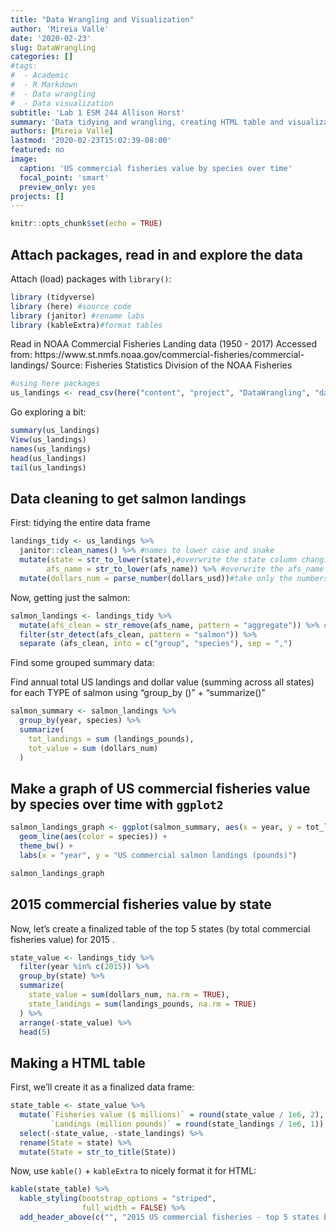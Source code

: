 ```yaml
---
title: "Data Wrangling and Visualization"
author: 'Mireia Valle'
date: '2020-02-23'
slug: DataWrangling
categories: []
#tags:
#  - Academic
#  - R Markdown
#  - Data wrangling
#  - Data visualization
subtitle: 'Lab 1 ESM 244 Allison Horst'
summary: 'Data tidying and wrangling, creating HTML table and visualization'
authors: [Mireia Valle]
lastmod: '2020-02-23T15:02:39-08:00'
featured: no
image:
  caption: 'US commercial fisheries value by species over time'
  focal_point: 'smart'
  preview_only: yes
projects: []
---
```



```r
knitr::opts_chunk$set(echo = TRUE)
```

## Attach packages, read in and explore the data

Attach (load) packages with `library()`:
```r
library (tidyverse)
library (here) #source code
library (janitor) #rename labs
library (kableExtra)#format tables
```

Read in NOAA Commercial Fisheries Landing data (1950 - 2017) Accessed from: https://www.st.nmfs.noaa.gov/commercial-fisheries/commercial-landings/ Source: Fisheries Statistics Division of the NOAA Fisheries
```r

#using here packages
us_landings <- read_csv(here("content", "project", "DataWrangling", "data", "noaa_fisheries.csv"))

```

Go exploring a bit:
```r
summary(us_landings)
View(us_landings)
names(us_landings)
head(us_landings)
tail(us_landings)
```

## Data cleaning to get salmon landings

First: tidying the entire data frame
```r
landings_tidy <- us_landings %>% 
  janitor::clean_names() %>% #names to lower case and snake
  mutate(state = str_to_lower(state),#overwrite the state column changing the content to lower case
        afs_name = str_to_lower(afs_name)) %>% #overwrite the afs_name column changing the content to lower case
  mutate(dollars_num = parse_number(dollars_usd))#take only the numbers and create a new column
```

Now, getting just the salmon:
```r
salmon_landings <- landings_tidy %>% 
  mutate(afs_clean = str_remove(afs_name, pattern = "aggregate")) %>% #remove string pattern 
  filter(str_detect(afs_clean, pattern = "salmon")) %>% 
  separate (afs_clean, into = c("group", "species"), sep = ",")
```

Find some grouped summary data:

Find annual total US landings and dollar value (summing across all states) for each TYPE of salmon using "group_by ()" + "summarize()"

```r
salmon_summary <- salmon_landings %>% 
  group_by(year, species) %>% 
  summarize(
    tot_landings = sum (landings_pounds),
    tot_value = sum (dollars_num)
  )
```

## Make a graph of US commercial fisheries value by species over time with `ggplot2`

```r
salmon_landings_graph <- ggplot(salmon_summary, aes(x = year, y = tot_landings, group = species)) +
  geom_line(aes(color = species)) +
  theme_bw() +
  labs(x = "year", y = "US commercial salmon landings (pounds)")

salmon_landings_graph
```


## 2015 commercial fisheries value by state

Now, let's create a finalized table of the top 5 states (by total commercial fisheries value) for 2015 .

```r
state_value <- landings_tidy %>% 
  filter(year %in% c(2015)) %>% 
  group_by(state) %>% 
  summarize(
    state_value = sum(dollars_num, na.rm = TRUE),
    state_landings = sum(landings_pounds, na.rm = TRUE)
  ) %>% 
  arrange(-state_value) %>% 
  head(5)
```

## Making a HTML table

First, we'll create it as a finalized data frame:
```r
state_table <- state_value %>% 
  mutate(`Fisheries value ($ millions)` = round(state_value / 1e6, 2),
         `Landings (million pounds)` = round(state_landings / 1e6, 1)) %>% 
  select(-state_value, -state_landings) %>% 
  rename(State = state) %>% 
  mutate(State = str_to_title(State))
```

Now, use `kable()` + `kableExtra` to nicely format it for HTML:

```r
kable(state_table) %>% 
  kable_styling(bootstrap_options = "striped", 
                full_width = FALSE) %>% 
  add_header_above(c("", "2015 US commercial fisheries - top 5 states by value" = 2))
```
